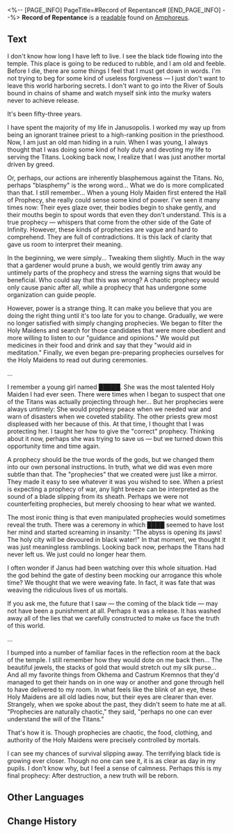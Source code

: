 <%-- [PAGE_INFO]
PageTitle=#Record of Repentance#
[END_PAGE_INFO] --%>
{{Readable Infobox
|id           = 489
|partIds      = 190802
|title        = 
|image        = Item Record of Repentance.png
|world        = Amphoreus
|parts        = 1
|author       = <!--to be added-->
|description  = The final notes of an unnamed priest. It was concealed in a hidden corner of a temple for many years before being discovered.
|part1        = Record of Repentance
|source1      = {{cx|Source missing}}
|characters   = Janus
|factions     = Okhema
}}
'''Record of Repentance''' is a [[readable]] found on [[Amphoreus]].
<!--
==Location==
{{Map Embed|<map name>|<marker id>}}
-->
==Text==
I don't know how long I have left to live. I see the black tide flowing into the temple. This place is going to be reduced to rubble, and I am old and feeble. Before I die, there are some things I feel that I must get down in words. I'm not trying to beg for some kind of useless forgiveness &mdash; I just don't want to leave this world harboring secrets. I don't want to go into the River of Souls bound in chains of shame and watch myself sink into the murky waters never to achieve release.

It's been fifty-three years.

I have spent the majority of my life in Janusopolis. I worked my way up from being an ignorant trainee priest to a high-ranking position in the priesthood. Now, I am just an old man hiding in a ruin. When I was young, I always thought that I was doing some kind of holy duty and devoting my life to serving the Titans. Looking back now, I realize that I was just another mortal driven by greed.

Or, perhaps, our actions are inherently blasphemous against the Titans. No, perhaps "blasphemy" is the wrong word... What we do is more complicated than that. I still remember... When a young Holy Maiden first entered the Hall of Prophecy, she really could sense some kind of power. I've seen it many times now: Their eyes glaze over, their bodies begin to shake gently, and their mouths begin to spout words that even they don't understand. This is a true prophecy &mdash; whispers that come from the other side of the Gate of Infinity. However, these kinds of prophecies are vague and hard to comprehend. They are full of contradictions. It is this lack of clarity that gave us room to interpret their meaning.

In the beginning, we were simply... Tweaking them slightly. Much in the way that a gardener would prune a bush, we would gently trim away any untimely parts of the prophecy and stress the warning signs that would be beneficial. Who could say that this was wrong? A chaotic prophecy would only cause panic after all, while a prophecy that has undergone some organization can guide people.

However, power is a strange thing. It can make you believe that you are doing the right thing until it's too late for you to change. Gradually, we were no longer satisfied with simply changing prophecies. We began to filter the Holy Maidens and search for those candidates that were more obedient and more willing to listen to our "guidance and opinions." We would put medicines in their food and drink and say that they "would aid in meditation." Finally, we even began pre-preparing prophecies ourselves for the Holy Maidens to read out during ceremonies.

...

I remember a young girl named █████. She was the most talented Holy Maiden I had ever seen. There were times when I began to suspect that one of the Titans was actually projecting through her... But her prophecies were always untimely: She would prophesy peace when we needed war and warn of disasters when we coveted stability. The other priests grew most displeased with her because of this. At that time, I thought that I was protecting her. I taught her how to give the "correct" prophecy. Thinking about it now, perhaps she was trying to save us &mdash; but we turned down this opportunity time and time again.

A prophecy should be the true words of the gods, but we changed them into our own personal instructions. In truth, what we did was even more subtle than that. The "prophecies" that we created were just like a mirror. They made it easy to see whatever it was you wished to see. When a priest is expecting a prophecy of war, any light breeze can be interpreted as the sound of a blade slipping from its sheath. Perhaps we were not counterfeiting prophecies, but merely choosing to hear what we wanted.

The most ironic thing is that even manipulated prophecies would sometimes reveal the truth. There was a ceremony in which ████ seemed to have lost her mind and started screaming in insanity: "The abyss is opening its jaws! The holy city will be devoured in black water!" In that moment, we thought it was just meaningless ramblings. Looking back now, perhaps the Titans had never left us. We just could no longer hear them.

I often wonder if Janus had been watching over this whole situation. Had the god behind the gate of destiny been mocking our arrogance this whole time? We thought that we were weaving fate. In fact, it was fate that was weaving the ridiculous lives of us mortals.

If you ask me, the future that I saw &mdash; the coming of the black tide &mdash; may not have been a punishment at all. Perhaps it was a release. It has washed away all of the lies that we carefully constructed to make us face the truth of this world.

...

I bumped into a number of familiar faces in the reflection room at the back of the temple. I still remember how they would dote on me back then... The beautiful jewels, the stacks of gold that would stretch out my silk purse... And all my favorite things from Okhema and Castrum Kremnos that they'd managed to get their hands on in one way or another and gone through hell to have delivered to my room. In what feels like the blink of an eye, these Holy Maidens are all old ladies now, but their eyes are clearer than ever. Strangely, when we spoke about the past, they didn't seem to hate me at all. "Prophecies are naturally chaotic," they said, "perhaps no one can ever understand the will of the Titans."

That's how it is. Though prophecies are chaotic, the food, clothing, and authority of the Holy Maidens were precisely controlled by mortals.

I can see my chances of survival slipping away. The terrifying black tide is growing ever closer. Though no one can see it, it is as clear as day in my pupils. I don't know why, but I feel a sense of calmness. Perhaps this is my final prophecy: After destruction, a new truth will be reborn.

<!--
==Trivia==
* 
-->
==Other Languages==
{{Other Languages
|en   = Record of Repentance
|zhs  = 忏悔录
|zht  = 懺悔錄
|ja   = 懺悔録
|ko   = 참회록
|es   = Confesiones
|fr   = Registre de confessions
|ru   = Исповедь
|th   = บันทึกการสำนึกผิด
|vi   = Lời Ăn Năn
|de   = Bekenntnisse
|id   = Catatan Pengakuan
|pt   = Registro de Arrependimento
}}

==Change History==
{{Change History|3.1}}